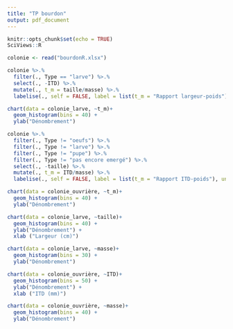 ```yaml
---
title: "TP bourdon"
output: pdf_document
---
```


```r
knitr::opts_chunk$set(echo = TRUE)
SciViews::R
```


```r
colonie <- read("bourdonR.xlsx")
```

```r
colonie %>.% 
  filter(., Type == "larve") %>.%
  select(., -ITD) %>.% 
  mutate(., t_m = taille/masse) %>.% 
  labelise(., self = FALSE, label = list(t_m = "Rapport largeur-poids"), units = list(t_m = "mm/g"))-> colonie_larve
```

```r
chart(data = colonie_larve, ~t_m)+ 
  geom_histogram(bins = 40) +
  ylab("Dénombrement")
```

```r
colonie %>.% 
  filter(., Type != "oeufs") %>.%
  filter(., Type != "larve") %>.%
  filter(., Type != "pupe") %>.%
  filter(., Type != "pas encore emergé") %>.%
  select(., -taille) %>.% 
  mutate(., t_m = ITD/masse) %>.% 
  labelise(., self = FALSE, label = list(t_m = "Rapport ITD-poids"), units = list(t_m = "mm/g"))-> colonie_ouvrière
```

```r
chart(data = colonie_ouvrière, ~t_m)+ 
  geom_histogram(bins = 40) +
  ylab("Dénombrement") 
```
```r
chart(data = colonie_larve, ~taille)+ 
  geom_histogram(bins = 40) +
  ylab("Dénombrement") + 
  xlab ("Largeur (cm)")
```

```r
chart(data = colonie_larve, ~masse)+ 
  geom_histogram(bins = 30) +
  ylab("Dénombrement")
```

```r
chart(data = colonie_ouvrière, ~ITD)+ 
  geom_histogram(bins = 50) +
  ylab("Dénombrement") + 
  xlab ("ITD (mm)")
```

```r
chart(data = colonie_ouvrière, ~masse)+ 
  geom_histogram(bins = 40) +
  ylab("Dénombrement")
```
